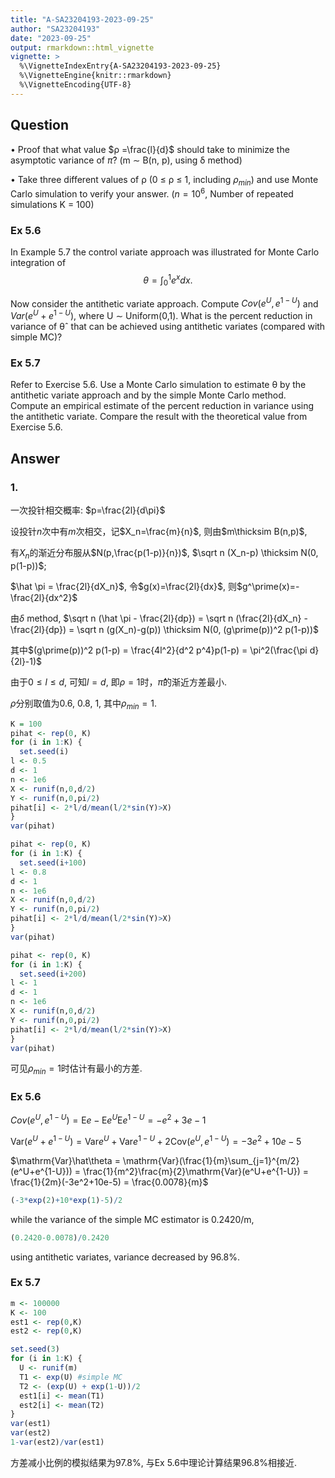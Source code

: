 ```yaml
---
title: "A-SA23204193-2023-09-25"
author: "SA23204193"
date: "2023-09-25"
output: rmarkdown::html_vignette
vignette: >
  %\VignetteIndexEntry{A-SA23204193-2023-09-25}
  %\VignetteEngine{knitr::rmarkdown}
  %\VignetteEncoding{UTF-8}
---
```



## Question

• Proof that what value $ρ =\frac{l}{d}$ should take to minimize the asymptotic variance of $\hat\pi$? (m ∼ B(n, p),
using δ method)

• Take three different values of ρ (0 ≤ ρ ≤ 1, including $ρ_{min}$) and use Monte Carlo simulation to verify
your answer. ($n = 10^6$, Number of repeated simulations K = 100)



### Ex 5.6

In Example 5.7 the control variate approach was illustrated for Monte Carlo integration of $$\theta=\int_0^1e^xdx.$$

Now consider the antithetic variate approach. Compute $Cov(e^U, e^{1−U})$ and
$Var(e^U + e^{1−U})$, where U ∼ Uniform(0,1). What is the percent reduction in
variance of θˆ that can be achieved using antithetic variates (compared with
simple MC)?

### Ex 5.7

Refer to Exercise 5.6. Use a Monte Carlo simulation to estimate θ by the
antithetic variate approach and by the simple Monte Carlo method. Compute
an empirical estimate of the percent reduction in variance using the antithetic
variate. Compare the result with the theoretical value from Exercise 5.6.

## Answer

### 1.

一次投针相交概率: $p=\frac{2l}{d\pi}$

设投针$n$次中有$m$次相交，记$X_n=\frac{m}{n}$, 则由$m\thicksim B(n,p)$,

有$X_n$的渐近分布服从$N(p,\frac{p(1-p)}{n})$, $\sqrt n (X_n-p) \thicksim N(0, p(1-p))$;

$\hat \pi = \frac{2l}{dX_n}$, 令$g(x)=\frac{2l}{dx}$, 则$g^\prime(x)=-\frac{2l}{dx^2}$

由$\delta$ method, $\sqrt n (\hat \pi - \frac{2l}{dp}) = \sqrt n (\frac{2l}{dX_n} - \frac{2l}{dp}) = \sqrt n (g(X_n)-g(p)) \thicksim N(0, (g\prime(p))^2 p(1-p))$

其中$(g\prime(p))^2 p(1-p) = \frac{4l^2}{d^2 p^4}p(1-p) = \pi^2(\frac{\pi d}{2l}-1)$

由于$0 \le l \le d$, 可知$l = d$, 即$\rho = 1$时，$\hat \pi$的渐近方差最小. 

$\rho$分别取值为0.6, 0.8, 1, 其中$\rho_{min} = 1$.

```r
K = 100
pihat <- rep(0, K)
for (i in 1:K) {
  set.seed(i)
l <- 0.5
d <- 1
n <- 1e6
X <- runif(n,0,d/2)
Y <- runif(n,0,pi/2)
pihat[i] <- 2*l/d/mean(l/2*sin(Y)>X)
}
var(pihat)

```

```r
pihat <- rep(0, K)
for (i in 1:K) {
  set.seed(i+100)
l <- 0.8
d <- 1
n <- 1e6
X <- runif(n,0,d/2)
Y <- runif(n,0,pi/2)
pihat[i] <- 2*l/d/mean(l/2*sin(Y)>X)
}
var(pihat)
```

```r
pihat <- rep(0, K)
for (i in 1:K) {
  set.seed(i+200)
l <- 1
d <- 1
n <- 1e6
X <- runif(n,0,d/2)
Y <- runif(n,0,pi/2)
pihat[i] <- 2*l/d/mean(l/2*sin(Y)>X)
}
var(pihat)
```
可见$\rho_{min} = 1$时估计有最小的方差. 

### Ex 5.6

$Cov(e^U, e^{1-U}) = \mathrm Ee - \mathrm Ee^U \mathrm Ee^{1-U} = -e^2+3e-1$

$\mathrm {Var}(e^U+e^{1-U}) = \mathrm{Var}e^U + \mathrm{Var}e^{1-U} + 2\mathrm{Cov}(e^U, e^{1-U}) = -3e^2+10e-5$

$\mathrm{Var}\hat\theta = \mathrm{Var}(\frac{1}{m}\sum_{j=1}^{m/2}(e^U+e^{1-U})) = \frac{1}{m^2}\frac{m}{2}\mathrm{Var}(e^U+e^{1-U}) = \frac{1}{2m}(-3e^2+10e-5) = \frac{0.0078}{m}$

```r
(-3*exp(2)+10*exp(1)-5)/2
```

while the variance of the simple MC estimator is 0.2420/m, 
```r
(0.2420-0.0078)/0.2420
```
using antithetic variates, variance decreased by 96.8%.

### Ex 5.7

```r
m <- 100000
K <- 100
est1 <- rep(0,K)
est2 <- rep(0,K)

set.seed(3)
for (i in 1:K) {
  U <- runif(m)
  T1 <- exp(U) #simple MC
  T2 <- (exp(U) + exp(1-U))/2
  est1[i] <- mean(T1)
  est2[i] <- mean(T2)
}
var(est1)
var(est2)
1-var(est2)/var(est1)
```
方差减小比例的模拟结果为97.8%, 与Ex 5.6中理论计算结果96.8%相接近. 

